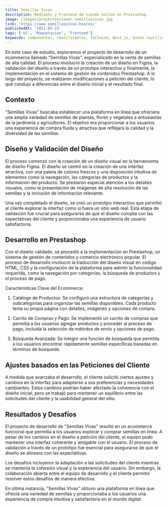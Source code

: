 ```yaml
---
title: Semillas Vivas
description: Rediseño y Frontend de tienda online en Prestashop.
image: /images/proyectos/cover-semillasvivas.jpg
link: 'https://www.semillasvivas.bio/es/'
publishedAt: '2021-05-15'
tags: ['UI', 'Maquetación', 'Frontend']
keywords: componentes, reutilizables, Tailwind, Next.js, botón reutilizable, imagen de perfil reutilizable , personalización con Tailwind
---
```


En este caso de estudio, exploramos el proyecto de desarrollo de un ecommerce llamado "Semillas Vivas", especializado en la venta de semillas de alta calidad. El proceso involucró la creación de un diseño en Figma, la validación del diseño a través de un prototipo interactivo y finalmente, la implementación en el sistema de gestión de contenidos Prestashop. A lo largo del proyecto, se realizaron modificaciones a petición del cliente, lo que condujo a diferencias entre el diseño inicial y el resultado final.

## Contexto

"Semillas Vivas" buscaba establecer una plataforma en línea que ofreciera una amplia variedad de semillas de plantas, flores y vegetales a entusiastas de la jardinería y agricultores. El objetivo era proporcionar a los usuarios una experiencia de compra fluida y atractiva que reflejara la calidad y la diversidad de las semillas.

## Diseño y Validación del Diseño

El proceso comenzó con la creación de un diseño visual en la herramienta de diseño Figma. El diseño se centró en la creación de una interfaz atractiva, con una paleta de colores frescos y una disposición intuitiva de elementos como la navegación, las categorías de productos y la información del producto. Se prestaron especial atención a los detalles visuales, como la presentación de imágenes de alta resolución de las semillas y la inclusión de información relevante.

Una vez completado el diseño, se creó un prototipo interactivo que permitió al cliente explorar la interfaz como si fuera un sitio web real. Esta etapa de validación fue crucial para asegurarse de que el diseño cumplía con las expectativas del cliente y proporcionaba una experiencia de usuario satisfactoria.

## Desarrollo en Prestashop

Con el diseño validado, se procedió a la implementación en Prestashop, un sistema de gestión de contenidos y comercio electrónico popular. El proceso de desarrollo involucró la traducción del diseño visual en código HTML, CSS y la configuración de la plataforma para admitir la funcionalidad requerida, como la navegación por categorías, la búsqueda de productos y el proceso de pago.

Características Clave del Ecommerce:

1. Catálogo de Productos: Se configuró una estructura de categorías y subcategorías para organizar las semillas disponibles. Cada producto tenía su propia página con detalles, imágenes y opciones de compra.

2. Carrito de Compras y Pago: Se implementó un carrito de compras que permitía a los usuarios agregar productos y proceder al proceso de pago, incluida la selección de métodos de envío y opciones de pago.

3. Búsqueda Avanzada: Se integró una función de búsqueda que permitía a los usuarios encontrar rápidamente semillas específicas basadas en términos de búsqueda.

## Ajustes basados en las Peticiones del Cliente

A medida que avanzaba el desarrollo, el cliente solicitó ciertos ajustes y cambios en la interfaz para adaptarse a sus preferencias y necesidades cambiantes. Estos cambios podrían haber afectado la coherencia con el diseño inicial, pero se trabajó para mantener un equilibrio entre las solicitudes del cliente y la usabilidad general del sitio.

## Resultados y Desafíos

El proyecto de desarrollo de "Semillas Vivas" resultó en un ecommerce funcional que permitía a los usuarios explorar y comprar semillas en línea. A pesar de los cambios en el diseño a petición del cliente, el equipo pudo mantener una interfaz coherente y amigable con el usuario. El proceso de validación a través de un prototipo fue esencial para asegurarse de que el diseño se alineara con las expectativas.

Los desafíos incluyeron la adaptación a las solicitudes del cliente mientras se mantenía la cohesión visual y la experiencia del usuario. Sin embargo, la colaboración abierta entre el equipo de desarrollo y el cliente permitió resolver estos desafíos de manera efectiva.

En última instancia, "Semillas Vivas" obtuvo una plataforma en línea que ofrecía una variedad de semillas y proporcionaba a los usuarios una experiencia de compra intuitiva y satisfactoria en el mundo digital.
